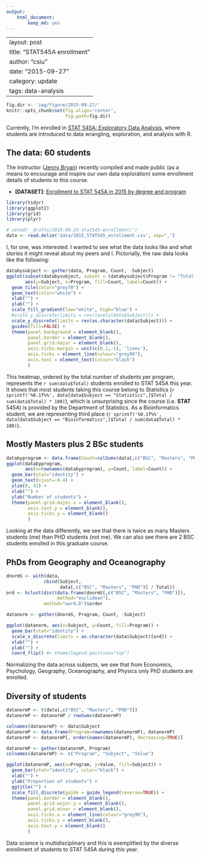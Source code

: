 ```yaml
---
output:
    html_document:
        keep_md: yes
---
```

---
layout: post
title: "STAT545A enrollment"
author: "csiu"
date: "2015-09-27"
category: update
tags: data-analysis
---
```r
fig.dir <- 'img/figure/2015-09-27/'
knitr::opts_chunk$set(fig.align='center',
                      fig.path=fig.dir)
```

Currently, I'm enrolled in [STAT 545A: Exploratory Data Analysis](https://stat545-ubc.github.io), where students are introduced to data wrangling, exploration, and analysis with R.

## The data: 60 students

The instructor ([Jenny Bryan](https://twitter.com/JennyBryan)) recently compiled and made public (as a means to encourage and inspire our own data exploration) some enrollment details of students to this course.

- **[DATASET]**: [Enrollment to STAT 545A in 2015 by degree and program](https://gist.github.com/jennybc/924fe242a31e0239762f#file-2015_stat545_enrollment-csv)

```r
library(tidyr)
library(ggplot2)
library(grid)
library(plyr)

# setwd('_drafts/2015-09-25-stat545-enrollment/')
data <- read.delim('data/2015_STAT545_enrollment.csv', sep=",")
```

I, for one, was interested. I wanted to see what the data looks like and what stories it might reveal about my peers and I. Pictorially, the raw data looks like the following:

```r
databysubject <- gather(data, Program, Count, -Subject)
ggplot(subset(databysubject, subset = (databysubject$Program != "Total")),
       aes(y=Subject, x=Program, fill=Count, label=Count)) +
  geom_tile(color="grey70") +
  geom_text(color="white") +
  xlab("") +
  ylab("") +
  scale_fill_gradient(low="white", high="blue") +
  #scale_y_discrete(limits = rev(levels(data$Subject))) +
  scale_y_discrete(limits = rev(as.character(data$Subject))) +
  guides(fill=FALSE) +
  theme(panel.background = element_blank(),
        panel.border = element_blank(),
        panel.grid.major = element_blank(),
        axis.ticks.margin = unit(c(0.1,-1), 'lines'),
        axis.ticks = element_line(colour="grey90"),
        axis.text = element_text(colour="black")
        )
```

This heatmap, ordered by the total number of students per program, represents the `r sum(data$Total)` students enrolled to STAT 545A this year. It shows that most students taking this course belong to Statistics (`r sprintf('%0.1f%%', data[data$Subject == "Statistics",]$Total / sum(data$Total) * 100)`), which is unsurprising since the course (i.e. **STAT** 545A) is provided by the Department of Statistics. As a Bioinformatics student, we are representing third place (`r sprintf('%0.1f%%', data[data$Subject == "Bioinformatics",]$Total / sum(data$Total) * 100)`).

## Mostly Masters plus 2 BSc students
```r
databyprogram <- data.frame(Count=colSums(data[,c("BSC", "Masters", "PHD")]))
ggplot(databyprogram,
       aes(x=rownames(databyprogram), y=Count, label=Count)) +
  geom_bar(stat="identity") +
  geom_text(vjust=-0.4) +
  ylim(0, 41) +
  xlab("") +
  ylab("Number of students") +
  theme(panel.grid.major.x = element_blank(),
        axis.text.y = element_blank(),
        axis.ticks.y = element_blank()
        )
```

Looking at the data differently, we see that there is twice as many Masters students (me) than PHD students (not me). We can also see there are 2 BSC students enrolled in this graduate course.

## PhDs from Geography and Oceanography

```r
dnormS <- with(data,
              cbind(Subject,
                    data[,c("BSC", "Masters", "PHD")] / Total))
ord <- hclust(dist(data.frame(dnormS[,c("BSC", "Masters", "PHD")]),
                   method="euclidean"),
              method="ward.D")$order

datanorm <- gather(dnormS, Program, Count, -Subject)

ggplot(datanorm, aes(x=Subject, y=Count, fill=Program)) +
  geom_bar(stat="identity") +
  scale_x_discrete(limits = as.character(data$Subject)[ord]) +
  xlab("") +
  ylab("") +
  coord_flip() #+ theme(legend.position="top")
```

Normalizing the data across subjects, we see that from Economics, Psychology, Geography, Oceanography, and Physics only PhD students are enrolled.

## Diversity of students

```r
datanormP <- t(data[,c("BSC", "Masters", "PHD")])
datanormP <- datanormP / rowSums(datanormP)

colnames(datanormP) <- data$Subject
datanormP <- data.frame(Program=rownames(datanormP), datanormP)
datanormP <- datanormP[, order(names(datanormP), decreasing=TRUE)]

datanormP <- gather(datanormP, Program)
colnames(datanormP) <- c("Program", "Subject", "Value")

ggplot(datanormP, aes(x=Program, y=Value, fill=Subject)) +
  geom_bar(stat="identity", color="black") +
  xlab("") +
  ylab("Proportion of students") +
  ggtitle("") +
  scale_fill_discrete(guide = guide_legend(reverse=TRUE)) +
  theme(panel.border = element_blank(),
        panel.grid.major.y = element_blank(),
        panel.grid.minor = element_blank(),
        axis.ticks.x = element_line(colour="grey90"),
        axis.ticks.y = element_blank(),
        axis.text.y = element_blank()
        )
```

Data science is multidisciplinary and this is exemplified by the diverse enrollment of students to STAT 545A during this year.

